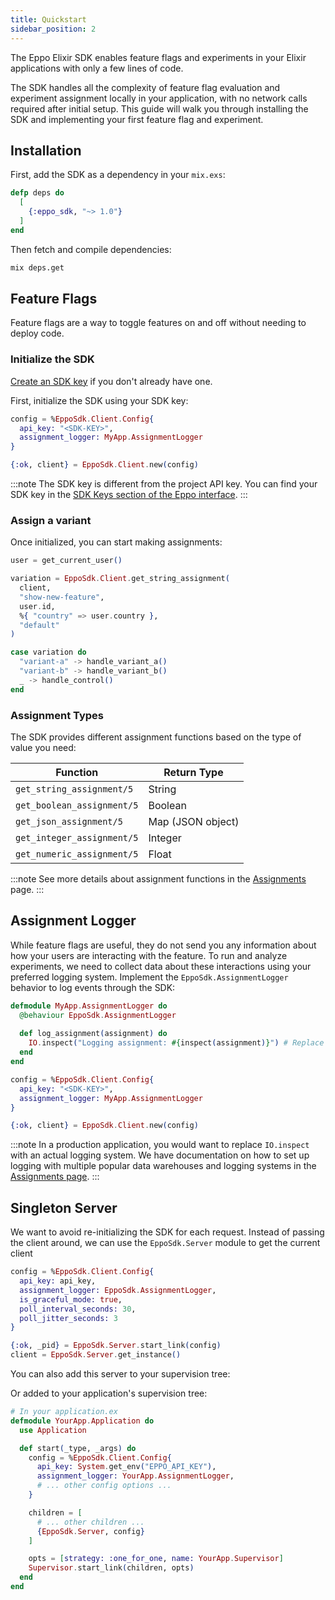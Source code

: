 ```yaml
---
title: Quickstart
sidebar_position: 2
---
```



The Eppo Elixir SDK enables feature flags and experiments in your Elixir applications with only a few lines of code.

The SDK handles all the complexity of feature flag evaluation and experiment assignment locally in your application, with no network calls required after initial setup. This guide will walk you through installing the SDK and implementing your first feature flag and experiment.

## Installation

First, add the SDK as a dependency in your `mix.exs`:

```elixir
defp deps do
  [
    {:eppo_sdk, "~> 1.0"}
  ]
end
```

Then fetch and compile dependencies:

```bash
mix deps.get
```

## Feature Flags
Feature flags are a way to toggle features on and off without needing to deploy code.

### Initialize the SDK

[Create an SDK key](/sdks/sdk-keys) if you don't already have one.

First, initialize the SDK using your SDK key:

```elixir
config = %EppoSdk.Client.Config{
  api_key: "<SDK-KEY>",
  assignment_logger: MyApp.AssignmentLogger
}

{:ok, client} = EppoSdk.Client.new(config)
```

:::note
The SDK key is different from the project API key. You can find your SDK key in the [SDK Keys section of the Eppo interface](https://eppo.cloud/configuration/environments/keys).
:::

### Assign a variant

Once initialized, you can start making assignments:

```elixir
user = get_current_user()

variation = EppoSdk.Client.get_string_assignment(
  client,
  "show-new-feature",
  user.id,
  %{ "country" => user.country },
  "default"
)

case variation do
  "variant-a" -> handle_variant_a()
  "variant-b" -> handle_variant_b()
  _ -> handle_control()
end
```

### Assignment Types

The SDK provides different assignment functions based on the type of value you need:

| Function | Return Type |
|----------|-------------|
| `get_string_assignment/5` | String |
| `get_boolean_assignment/5` | Boolean |
| `get_json_assignment/5` | Map (JSON object) |
| `get_integer_assignment/5` | Integer |
| `get_numeric_assignment/5` | Float |

:::note
See more details about assignment functions in the [Assignments](/sdks/server-sdks/elixir/assignments) page.
:::

## Assignment Logger

While feature flags are useful, they do not send you any information about how your users are interacting with the feature. 
To run and analyze experiments, we need to collect data about these interactions using your preferred logging system.
Implement the `EppoSdk.AssignmentLogger` behavior to log events through the SDK:

```elixir
defmodule MyApp.AssignmentLogger do
  @behaviour EppoSdk.AssignmentLogger
  
  def log_assignment(assignment) do
    IO.inspect("Logging assignment: #{inspect(assignment)}") # Replace with actual logging logic
  end
end

config = %EppoSdk.Client.Config{
  api_key: "<SDK-KEY>",
  assignment_logger: MyApp.AssignmentLogger
}

{:ok, client} = EppoSdk.Client.new(config)
```

:::note
In a production application, you would want to replace `IO.inspect` with an actual logging system. We have documentation on how to set up logging with multiple popular data warehouses and logging systems in the [Assignments page](/sdks/server-sdks/elixir/assignments/#logging-data-to-your-data-warehouse).
:::

## Singleton Server

We want to avoid re-initializing the SDK for each request.
Instead of passing the client around, we can use the `EppoSdk.Server` module to get the current client

```elixir
config = %EppoSdk.Client.Config{
  api_key: api_key,
  assignment_logger: EppoSdk.AssignmentLogger,
  is_graceful_mode: true,
  poll_interval_seconds: 30,
  poll_jitter_seconds: 3
}

{:ok, _pid} = EppoSdk.Server.start_link(config)
client = EppoSdk.Server.get_instance()
```

You can also add this server to your supervision tree:

Or added to your application's supervision tree:

```elixir
# In your application.ex
defmodule YourApp.Application do
  use Application

  def start(_type, _args) do
    config = %EppoSdk.Client.Config{
      api_key: System.get_env("EPPO_API_KEY"),
      assignment_logger: YourApp.AssignmentLogger,
      # ... other config options ...
    }

    children = [
      # ... other children ...
      {EppoSdk.Server, config}
    ]

    opts = [strategy: :one_for_one, name: YourApp.Supervisor]
    Supervisor.start_link(children, opts)
  end
end
```